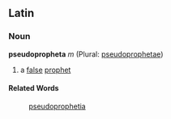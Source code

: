 ==Latin==
===Noun===
'''pseudopropheta''' ''m'' (Plural: [[pseudoprophetae]])

#a [[false]] [[prophet]]
====Related Words====
:[[pseudoprophetia]]